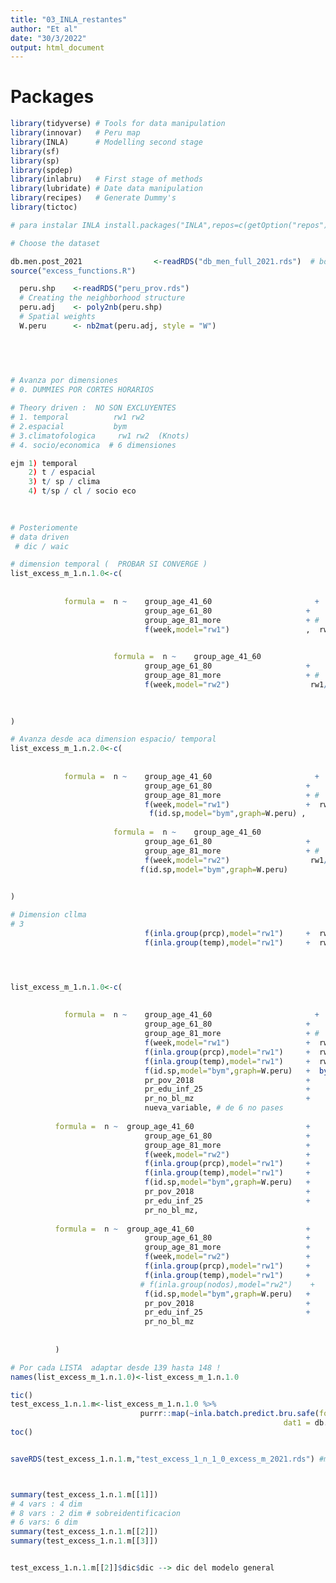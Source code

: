 ```yaml
---
title: "03_INLA_restantes"
author: "Et al"
date: "30/3/2022"
output: html_document
---
```



# Packages 

```r

library(tidyverse) # Tools for data manipulation 
library(innovar)   # Peru map 
library(INLA)      # Modelling second stage 
library(sf)
library(sp)
library(spdep)
library(inlabru)   # First stage of methods
library(lubridate) # Date data manipulation 
library(recipes)   # Generate Dummy's 
library(tictoc)

# para instalar INLA install.packages("INLA",repos=c(getOption("repos"),INLA="https://inla.r-inla-download.org/R/stable"), dep=TRUE) 

```



```r
# Choose the dataset 

db.men.post_2021                <-readRDS("db_men_full_2021.rds")  # bd men 2020  and women 2020 ( Jesus )      | men 2021   / women 2021 (Braulio)
source("excess_functions.R")

  peru.shp    <-readRDS("peru_prov.rds")
  # Creating the neighborhood structure 
  peru.adj    <- poly2nb(peru.shp)
  # Spatial weights
  W.peru      <- nb2mat(peru.adj, style = "W") 
  
  
 


# Avanza por dimensiones
# 0. DUMMIES POR CORTES HORARIOS 

# Theory driven :  NO SON EXCLUYENTES 
# 1. temporal          rw1 rw2    
# 2.espacial           bym
# 3.climatofologica     rw1 rw2  (Knots)
# 4. socio/economica  # 6 dimensiones 

ejm 1) temporal
    2) t / espacial 
    3) t/ sp / clima 
    4) t/sp / cl / socio eco
    
    

# Posteriomente
# data driven 
 # dic / waic

# dimension temporal (  PROBAR SI CONVERGE )
list_excess_m_1.n.1.0<-c( 
  
  
            formula =  n ~    group_age_41_60                       +
                              group_age_61_80                     +
                              group_age_81_more                   + #  O MOVER 
                              f(week,model="rw1")                 ,  rw1/rw2  

                              
                       formula =  n ~    group_age_41_60                       +
                              group_age_61_80                     +
                              group_age_81_more                   + #  NO MOVER 
                              f(week,model="rw2")                  rw1/rw2  # NO DEJAR COMA AL FINAL
                   
                  

)

# Avanza desde aca dimension espacio/ temporal 
list_excess_m_1.n.2.0<-c( 
  
  
            formula =  n ~    group_age_41_60                       +
                              group_age_61_80                     +
                              group_age_81_more                   + #  O MOVER 
                              f(week,model="rw1")                 +  rw1/rw2  
                               f(id.sp,model="bym",graph=W.peru) ,
                                                           
                       formula =  n ~    group_age_41_60                       +
                              group_age_61_80                     +
                              group_age_81_more                   + #  NO MOVER 
                              f(week,model="rw2")                  rw1/rw2  # NO DEJAR COMA AL FINAL
                             f(id.sp,model="bym",graph=W.peru) 
                  

)

# Dimension cllma 
# 3 
                              f(inla.group(prcp),model="rw1")     +  rw1/rw2
                              f(inla.group(temp),model="rw1")     +  rw1/rw2




list_excess_m_1.n.1.0<-c( 
  
  
            formula =  n ~    group_age_41_60                       +
                              group_age_61_80                     +
                              group_age_81_more                   + #  NO MOVER 
                              f(week,model="rw1")                 +  rw1/rw2
                              f(inla.group(prcp),model="rw1")     +  rw1/rw2
                              f(inla.group(temp),model="rw1")     +  rw1/rw2
                              f(id.sp,model="bym",graph=W.peru)   +  bym                  (/ besagproper)
                              pr_pov_2018                         +
                              pr_edu_inf_25                       +
                              pr_no_bl_mz                         +
                              nueva_variable, # de 6 no pases 
   
          formula =  n ~  group_age_41_60                         +
                              group_age_61_80                     +
                              group_age_81_more                   +
                              f(week,model="rw2")                 +
                              f(inla.group(prcp),model="rw1")     +
                              f(inla.group(temp),model="rw1")     +
                              f(id.sp,model="bym",graph=W.peru)   + 
                              pr_pov_2018                         +
                              pr_edu_inf_25                       +
                              pr_no_bl_mz,
          
          formula =  n ~  group_age_41_60                         +
                              group_age_61_80                     +
                              group_age_81_more                   +
                              f(week,model="rw2")                 +
                              f(inla.group(prcp),model="rw1")     +
                              f(inla.group(temp),model="rw1")     +
                             # f(inla.group(nodos),model="rw2")    +
                              f(id.sp,model="bym",graph=W.peru)   +
                              pr_pov_2018                         +
                              pr_edu_inf_25                       +
                              pr_no_bl_mz
        
          
          )

# Por cada LISTA  adaptar desde 139 hasta 148 ! 
names(list_excess_m_1.n.1.0)<-list_excess_m_1.n.1.0

tic()
test_excess_1.n.1.m<-list_excess_m_1.n.1.0 %>% 
                             purrr::map(~inla.batch.predict.bru.safe(formula = .,
                                                             dat1 = db.men.post_2021)) # men women
toc()


saveRDS(test_excess_1.n.1.m,"test_excess_1_n_1_0_excess_m_2021.rds") #m for men / wm for women



summary(test_excess_1.n.1.m[[1]])
# 4 vars : 4 dim
# 8 vars : 2 dim # sobreidentificacion
# 6 vars: 6 dim 
summary(test_excess_1.n.1.m[[2]])
summary(test_excess_1.n.1.m[[3]])


test_excess_1.n.1.m[[2]]$dic$dic --> dic del modelo general 



```

